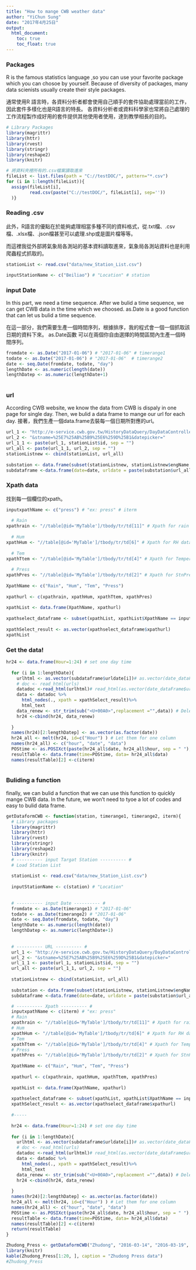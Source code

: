 ```yaml
---
title: "How to mange CWB weather data"
author: "YiChun Sung"
date: "2017年4月25日"
output: 
  html_document:
    toc: true
    toc_float: true
---
```

### Packages

R is the famous statistics language ,so you can use your favorite package which you can chosoe by yourself. Because of diversity of packages, many data scienists usually create their style packages. 

通常使用R 語言時，各資料分析者都會使用自己順手的套件協助處理當前的工作，因此套件多樣化也是R語言的特長。
各資料分析者或資料科學家也常將自己處理的工作流程製作成好用的套件提供其他使用者使用，達到教學相長的目的。
```r
# Library Packages
library(magrittr)
library(httr)
library(rvest)
library(stringr)
library(reshape2)
library(knitr)

```


```r
# 將資料夾裡所有的.csv檔案讀取進來
fileList <- list.files(path = "C://testDOC/", pattern="*.csv")
for (i in 1:length(fileList)){
  assign(fileList[i], 
         read.csv(paste("C://testDOC/", fileList[i], sep=''))
  )}

```

### Reading .csv

此外，R語言的優點在於能夠處理相當多種不同的資料格式，從.txt檔、.csv檔、.xlsx檔、.json檔甚至可以處理.shp或是圖片檔等等。

而這裡我從外部將氣象局各測站的基本資料讀取進來，氣象局各測站資料也是利用爬蟲程式抓取的。

```r

stationList <- read.csv("data/new_Station_List.csv")

inputStationName <- c("Beiliao") # "Location" # station

```


### input Date 

In this part, we need a time sequence. After we bulid a time sequence, we can get CWB data in the time which we choosed.
as.Date is a good function that can let us bulid a time sequence.

在這一部分，我們需要生產一個時間序列，根據排序，我的程式會一個一個抓取該日期的資料下來。
as.Date函數 可以在兩個你自由選擇的時間區間內生產一個時間序列。
```r

fromdate <- as.Date("2017-01-06") # "2017-01-06" # timerange1
todate <- as.Date("2017-01-06") # "2017-01-06"  # timerange2
date <- seq.Date(fromdate, todate, "day")
lengthDate <- as.numeric(length(date))
lengthDatep <- as.numeric(lengthDate+1)
  
```

### url

According CWB website, we know the data from CWB is dispaly in one page for single day.
Then, we bulid a data frame to mange our url for each day. 
接著，我們生產一個data.frame去裝每一個日期所對應的url。

```r
url_1 <- "http://e-service.cwb.gov.tw/HistoryDataQuery/DayDataController.do?command=viewMain&station="
url_2 <- "&stname=%25E7%25AB%25B9%25E6%259D%25B1&datepicker="
url_1_1 <- paste(url_1, stationList$id, sep = "")
url_all <- paste(url_1_1, url_2, sep = "")
stationListnew <- cbind(stationList, url_all)
  
substation <- data.frame(subset(stationListnew, stationListnew$engName == inputStationName))
subdataframe <-data.frame(date=date, urldate = paste(substation$url_all, date ,sep=""))

```


### Xpath data

找到每一個欄位的xpath。

```r
inputxpathName <- c("press") # "ex: press" # iterm
  
  # Rain
xpathrain <- "//table[@id='MyTable']/tbody/tr/td[11]" # Xpath for rain data
  
  # Hum
xpathHum <- "//table[@id='MyTable']/tbody/tr/td[6]" # Xpath for RH data
  
  # Tem
xpathTtem <- "//table[@id='MyTable']/tbody/tr/td[4]" # Xpath for Temperature data
  
  # Press
xpathPres <- "//table[@id='MyTable']/tbody/tr/td[2]" # Xpath for StnPres data
  
XpathName <- c("Rain", "Hum", "Tem", "Press")
  
xpathurl <- c(xpathrain, xpathHum, xpathTtem, xpathPres)
  
xpathList <- data.frame(XpathName, xpathurl)
  
xpathselect_dataframe <- subset(xpathList, xpathList$XpathName == inputxpathName)
  
xpathSelect_result <- as.vector(xpathselect_dataframe$xpathurl)
xpathList

```

### Get the data!

```r
hr24 <- data.frame(Hour=1:24) # set one day time
  
  for (i in 1:lengthDate){
    urlhtml <- as.vector(subdataframe$urldate[i])# as.vector(date_dataFrame$urldate[1])
    # doc <- read_html(urls)
    datadoc <-read_html(urlhtml)# read_html(as.vector(date_dataFrame$urldate[1]))
    data <- datadoc %>%
      html_nodes(., xpath = xpathSelect_result)%>%
      html_text
    data_renew <- str_trim(sub("<U+00A0>",replacement ="",data)) # Delete something we don't need
    hr24 <-cbind(hr24, data_renew)
    
  }
  names(hr24)[2:lengthDatep] <- as.vector(as.factor(date))
  hr24_all <- melt(hr24, id=c("Hour") ) # Let them for one column
  names(hr24_all) <- c("hour", "date", "data")
  POStime <- as.POSIXct(paste(hr24_all$date, hr24_all$hour, sep = " "), "%Y-%m-%d %H", tz="GMT")
  resultTable <- data.frame(time=POStime, data= hr24_all$data)
  names(resultTable)[2] <-c(iterm)
  

```

### Buliding a function

finally, we can bulid a function that we can use this function to quickly mange CWB data.
In the future, we won't need to tyoe a lot of codes and easy to bulid data frame.

```r


getDataformCWB <- function(station, timerange1, timerange2, iterm){
  # Library packages
  library(magrittr)
  library(httr)
  library(rvest)
  library(stringr)
  library(reshape2)
  library(knitr)
  # ---------- input Targat Station ---------- #
  # Load Station List
  
  stationList <- read.csv("data/new_Station_List.csv")
  
  inputStationName <- c(station) # "Location"
  
  
  # ---------- input Date ---------- #
  fromdate <- as.Date(timerange1) # "2017-01-06"
  todate <- as.Date(timerange2) # "2017-01-06"
  date <- seq.Date(fromdate, todate, "day")
  lengthDate <- as.numeric(length(date))
  lengthDatep <- as.numeric(lengthDate+1)
  
  
  # ---------- URL ---------- #
  url_1 <- "http://e-service.cwb.gov.tw/HistoryDataQuery/DayDataController.do?command=viewMain&station="
  url_2 <- "&stname=%25E7%25AB%25B9%25E6%259D%25B1&datepicker="
  url_1_1 <- paste(url_1, stationList$id, sep = "")
  url_all <- paste(url_1_1, url_2, sep = "")
  
  stationListnew <- cbind(stationList, url_all)
  
  substation <- data.frame(subset(stationListnew, stationListnew$engName == inputStationName))
  subdataframe <-data.frame(date=date, urldate = paste(substation$url_all, date ,sep=""))

  # ---------- Xpath ---------- #
  inputxpathName <- c(iterm) # "ex: press"
  # Rain
  xpathrain <- "//table[@id='MyTable']/tbody/tr/td[11]" # Xpath for rain data
  # Hum
  xpathHum <- "//table[@id='MyTable']/tbody/tr/td[6]" # Xpath for RH data
  # Tem
  xpathTtem <- "//table[@id='MyTable']/tbody/tr/td[4]" # Xpath for Temperature data
  # Press
  xpathPres <- "//table[@id='MyTable']/tbody/tr/td[2]" # Xpath for StnPres data
  
  XpathName <- c("Rain", "Hum", "Tem", "Press")
  
  xpathurl <- c(xpathrain, xpathHum, xpathTtem, xpathPres)
  
  xpathList <- data.frame(XpathName, xpathurl)
  
  xpathselect_dataframe <- subset(xpathList, xpathList$XpathName == inputxpathName)
  xpathSelect_result <- as.vector(xpathselect_dataframe$xpathurl)
  
  #-----
  
  hr24 <- data.frame(Hour=1:24) # set one day time
  
  for (i in 1:lengthDate){
    urlhtml <- as.vector(subdataframe$urldate[i])# as.vector(date_dataFrame$urldate[1])
    # doc <- read_html(urls)
    datadoc <-read_html(urlhtml)# read_html(as.vector(date_dataFrame$urldate[1]))
    data <- datadoc %>%
      html_nodes(., xpath = xpathSelect_result)%>%
      html_text
    data_renew <- str_trim(sub("<U+00A0>",replacement ="",data)) # Delete something we don't need
    hr24 <-cbind(hr24, data_renew)
    
  }
  names(hr24)[2:lengthDatep] <- as.vector(as.factor(date))
  hr24_all <- melt(hr24, id=c("Hour") ) # Let them for one column
  names(hr24_all) <- c("hour", "date", "data")
  POStime <- as.POSIXct(paste(hr24_all$date, hr24_all$hour, sep = " "), "%Y-%m-%d %H", tz="GMT")
  resultTable <- data.frame(time=POStime, data= hr24_all$data)
  names(resultTable)[2] <-c(iterm)
  return(resultTable)
}

Zhudong_Press <- getDataformCWB("Zhudong", "2016-03-14", "2016-03-19", "Press")
library(knitr)
kable(Zhudong_Press[1:20, ], caption = "Zhudong Press data")
#Zhudong_Press
```

